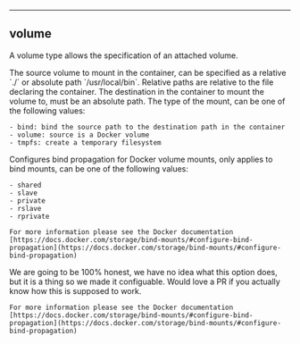 
---

## volume

A volume type allows the specification of an attached volume.

<Properties>
  <Property name="source" type="string" required="true" value="">
    The source volume to mount in the container, can be specified as a relative `./` or absolute path `/usr/local/bin`. Relative paths are relative to
the file declaring the container.
  </Property>
  <Property name="destination" type="string" required="true" value="">
    The destination in the container to mount the volume to, must be an absolute path.
  </Property>
  <Property name="type" type="string" required="false" value="bind">
    The type of the mount, can be one of the following values:

    - bind: bind the source path to the destination path in the container
    - volume: source is a Docker volume
    - tmpfs: create a temporary filesystem
  </Property>
  <Property name="bind_propagation" type="string" required="false" value="rprivate">
    Configures bind propagation for Docker volume mounts, only applies to bind mounts, can be one of the following values:

    - shared
    - slave
    - private
    - rslave
    - rprivate

    For more information please see the Docker documentation [https://docs.docker.com/storage/bind-mounts/#configure-bind-propagation](https://docs.docker.com/storage/bind-mounts/#configure-bind-propagation)
  </Property>
  <Property name="bind_propagation_non_recursive" type="boolean" required="false" value="false">
    We are going to be 100% honest, we have no idea what this option does, but it is a thing so we made it configuable. 
    Would love a PR if you actually know how this is supposed to work.

    For more information please see the Docker documentation [https://docs.docker.com/storage/bind-mounts/#configure-bind-propagation](https://docs.docker.com/storage/bind-mounts/#configure-bind-propagation)
  </Property>
</Properties>